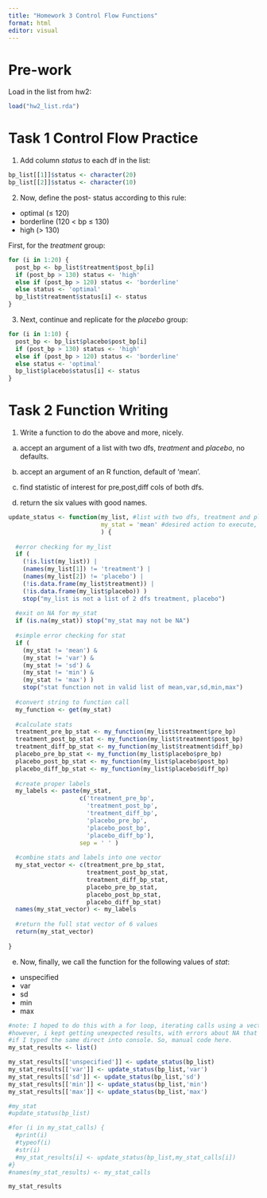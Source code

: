 ```yaml
---
title: "Homework 3 Control Flow Functions"
format: html
editor: visual
---
```


# Pre-work

Load in the list from hw2:

```r
load("hw2_list.rda")
```

# Task 1 Control Flow Practice

1.  Add column *status* to each df in the list:

```r
bp_list[[1]]$status <- character(20)
bp_list[[2]]$status <- character(10)
```

2.  Now, define the post- status according to this rule:

-   optimal (≤ 120)
-   borderline (120 \< bp ≤ 130)
-   high (\> 130)

First, for the *treatment* group:

```r
for (i in 1:20) {
  post_bp <- bp_list$treatment$post_bp[i]
  if (post_bp > 130) status <- 'high'
  else if (post_bp > 120) status <- 'borderline'
  else status <- 'optimal'
  bp_list$treatment$status[i] <- status
}
```

3.  Next, continue and replicate for the *placebo* group:

```r
for (i in 1:10) {
  post_bp <- bp_list$placebo$post_bp[i]
  if (post_bp > 130) status <- 'high'
  else if (post_bp > 120) status <- 'borderline'
  else status <- 'optimal'
  bp_list$placebo$status[i] <- status
}
```

# Task 2 Function Writing

1.  Write a function to do the above and more, nicely.

```{=html}
<!-- -->
```
a.  accept an argument of a list with two dfs, *treatment* and *placebo*, no defaults.

b.  accept an argument of an R function, default of 'mean'.

c.  find statistic of interest for pre,post,diff cols of both dfs.

d.  return the six values with good names.

```r
update_status <- function(my_list, #list with two dfs, treatment and placebo
                          my_stat = 'mean' #desired action to execute, ASSUMES valid string "var", "sd", "min", "max", or "mean"
                          ) {
  
  #error checking for my_list
  if (
    (!is.list(my_list)) |
    (names(my_list[1]) != 'treatment') |
    (names(my_list[2]) != 'placebo') |
    (!is.data.frame(my_list$treatment)) |
    (!is.data.frame(my_list$placebo)) )
    stop("my_list is not a list of 2 dfs treatment, placebo")
  
  #exit on NA for my_stat
  if (is.na(my_stat)) stop("my_stat may not be NA")
  
  #simple error checking for stat
  if (
    (my_stat != 'mean') &
    (my_stat != 'var') &
    (my_stat != 'sd') &
    (my_stat != 'min') &
    (my_stat != 'max') )
    stop("stat function not in valid list of mean,var,sd,min,max")
  
  #convert string to function call
  my_function <- get(my_stat)
  
  #calculate stats
  treatment_pre_bp_stat <- my_function(my_list$treatment$pre_bp)
  treatment_post_bp_stat <- my_function(my_list$treatment$post_bp)
  treatment_diff_bp_stat <- my_function(my_list$treatment$diff_bp)
  placebo_pre_bp_stat <- my_function(my_list$placebo$pre_bp)
  placebo_post_bp_stat <- my_function(my_list$placebo$post_bp)
  placebo_diff_bp_stat <- my_function(my_list$placebo$diff_bp)
  
  #create proper labels
  my_labels <- paste(my_stat,
                    c('treatment_pre_bp',
                      'treatment_post_bp',
                      'treatment_diff_bp',
                      'placebo_pre_bp',
                      'placebo_post_bp',
                      'placebo_diff_bp'),
                    sep = ' ' )
  
  #combine stats and labels into one vector
  my_stat_vector <- c(treatment_pre_bp_stat,
                      treatment_post_bp_stat,
                      treatment_diff_bp_stat,
                      placebo_pre_bp_stat,
                      placebo_post_bp_stat,
                      placebo_diff_bp_stat)
  names(my_stat_vector) <- my_labels
  
  #return the full stat vector of 6 values
  return(my_stat_vector)
  
}
```

e.  Now, finally, we call the function for the following values of *stat*:

-   unspecified
-   var
-   sd
-   min
-   max

```r
#note: I hoped to do this with a for loop, iterating calls using a vector of strings
#however, i kept getting unexpected results, with errors about NA that would not occur
#if I typed the same direct into console. So, manual code here.
my_stat_results <- list()

my_stat_results[['unspecified']] <- update_status(bp_list)
my_stat_results[['var']] <- update_status(bp_list,'var')
my_stat_results[['sd']] <- update_status(bp_list,'sd')
my_stat_results[['min']] <- update_status(bp_list,'min')
my_stat_results[['max']] <- update_status(bp_list,'max')

#my_stat
#update_status(bp_list)

#for (i in my_stat_calls) {
  #print(i)
  #typeof(i)
  #str(i)
  #my_stat_results[i] <- update_status(bp_list,my_stat_calls[i])
#}
#names(my_stat_results) <- my_stat_calls

my_stat_results

```


